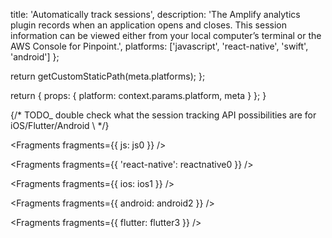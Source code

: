 
  title: 'Automatically track sessions',
  description: 'The Amplify analytics plugin records when an application opens and closes. This session information can be viewed either from your local computer’s terminal or the AWS Console for Pinpoint.',
  platforms: ['javascript', 'react-native', 'swift', 'android']
};

  return getCustomStaticPath(meta.platforms);
};

  return {
    props: {
      platform: context.params.platform,
      meta
    }
  };
}

{/* TODO_ double check what the session tracking API possibilities are for iOS/Flutter/Android \ */}


<Fragments fragments={{ js: js0 }} />


<Fragments fragments={{ 'react-native': reactnative0 }} />


<Fragments fragments={{ ios: ios1 }} />


<Fragments fragments={{ android: android2 }} />


<Fragments fragments={{ flutter: flutter3 }} />
